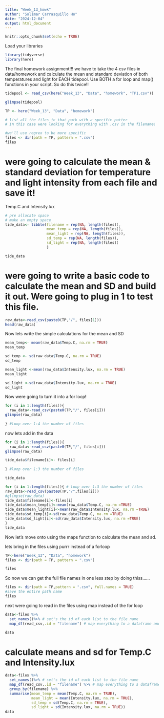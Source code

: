 ```yaml
---
title: "Week_13_hmwk"
author: "Solimar Carrasquillo Ho"
date: "2024-12-04"
output: html_document
---
```


```r
knitr::opts_chunk$set(echo = TRUE)
```

Load your libraries
```r
library(tidyverse)
library(here)
```

The final homework assignment!!! 
we have to take the 4 csv files in data/homework and calculate the mean and standard deviation of both temperatures and light for EACH tidepool. 
Use BOTH a for loop and map() functions in your script. So do this twice!! 

```r
tidepool <- read_csv(here("Week_13", "Data", "homework", "TP1.csv"))

glimpse(tidepool)
```


```r
TP <- here("Week_13", "Data", "homework")

# list all the files in that path with a specific patter
# in this case were looking for everything with .csv in the filename!

#we'll use regrex to be more specific
files <- dir(path = TP, pattern = ".csv")
files
```

# were going to calculate the mean & standard deviation for temperature and light intensity from each file and save it! 
Temp.C and Intensity.lux
```r
# pre allocate space
# make an empty space
tide_data<- tibble(filename = rep(NA, length(files)),
                   mean_temp = rep(NA, length(files)),
                   mean_light = rep(NA, length(files)),
                   sd_temp = rep(NA, length(files)),
                   sd_light = rep(NA, length(files))
                   )

tide_data
```

# were going to write a basic code to calculate the mean and SD and build it out. Were going to plug in 1 to test this file. 

```r
raw_data<-read_csv(paste0(TP,"/", files[1]))
head(raw_data)
```

Now lets write the simple calculations for the mean and SD 
```r
mean_temp<- mean(raw_data$Temp.C, na.rm = TRUE)
mean_temp

sd_temp <- sd(raw_data$Temp.C, na.rm = TRUE)
sd_temp

mean_light <-mean(raw_data$Intensity.lux, na.rm = TRUE)
mean_light

sd_light <-sd(raw_data$Intensity.lux, na.rm = TRUE)
sd_light
```

Now were going to turn it into a for loop! 
```r
for (i in 1:length(files)){
  raw_data<-read_csv(paste0(TP,"/", files[i]))
glimpse(raw_data)
  
} #loop over 1:4 the number of files

```


now lets add in the data
```r
for (i in 1:length(files)){
  raw_data<-read_csv(paste0(TP,"/", files[i]))
glimpse(raw_data)

tide_data$filename[i]<- files[i]
  
} #loop over 1:3 the number of files

tide_data
```

```r
for (i in 1:length(files)){ # loop over 1:3 the number of files 
raw_data<-read_csv(paste0(TP,"/",files[i]))
#glimpse(raw_data)
tide_data$filename[i]<-files[i]
tide_data$mean_temp[i]<-mean(raw_data$Temp.C, na.rm =TRUE)
tide_data$mean_light[i]<-mean(raw_data$Intensity.lux, na.rm =TRUE)
tide_data$sd_temp[i]<-sd(raw_data$Temp.C, na.rm =TRUE)
tide_data$sd_light[i]<-sd(raw_data$Intensity.lux, na.rm =TRUE)
} 
tide_data
```

Now let's move onto using the maps function to calculate the mean and sd. 

lets bring in the files using purrr instead of a forloop
```r
TP<-here("Week_13", "Data", "homework")
files <- dir(path = TP, pattern = ".csv")

files
```
So now we can get the full file names in one less step by doing thiss......
```r
files <- dir(path = TP,pattern = ".csv", full.names = TRUE)
#save the entire path name
files
```

next were going to read in the files using map instead of the for loop
```r
data<-files %>%
  set_names()%>% # set's the id of each list to the file name
  map_df(read_csv,.id = "filename") # map everything to a dataframe and put the id in a column called filename

data
```

# calculate means and sd for Temp.C and Intensity.lux
```r
data<-files %>%
  set_names()%>% # set's the id of each list to the file name
  map_df(read_csv,.id = "filename") %>% # map everything to a dataframe and put the id in a column called filename
  group_by(filename) %>%
  summarise(mean_temp = mean(Temp.C, na.rm = TRUE),
            mean_light = mean(Intensity.lux, na.rm = TRUE),
            sd_temp = sd(Temp.C, na.rm = TRUE),
            sd_light = sd(Intensity.lux, na.rm = TRUE))
data
```
